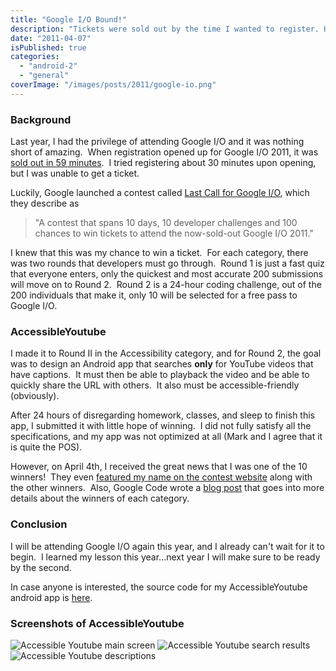 ```yaml
---
title: "Google I/O Bound!"
description: "Tickets were sold out by the time I wanted to register. However, Google launched a programming contest for the last remaining tickets - and so I determined that this is how I was going to get in."
date: "2011-04-07"
isPublished: true
categories:
  - "android-2"
  - "general"
coverImage: "/images/posts/2011/google-io.png"
---
```


### Background

Last year, I had the privilege of attending Google I/O and it was nothing short of amazing.  When registration opened up for Google I/O 2011, it was [sold out in 59 minutes](http://techcrunch.com/2011/02/07/google-io-tickets-sell-out-in-59-minutes/).  I tried registering about 30 minutes upon opening, but I was unable to get a ticket.

Luckily, Google launched a contest called [Last Call for Google I/O](https://sites.google.com/site/lastcallforio2011/Home), which they describe as

> "A contest that spans 10 days, 10 developer challenges and 100 chances to win tickets to attend the now-sold-out Google I/O 2011."

I knew that this was my chance to win a ticket.  For each category, there was two rounds that developers must go through.  Round 1 is just a fast quiz that everyone enters, only the quickest and most accurate 200 submissions will move on to Round 2.  Round 2 is a 24-hour coding challenge, out of the 200 individuals that make it, only 10 will be selected for a free pass to Google I/O.

### AccessibleYoutube

I made it to Round II in the Accessibility category, and for Round 2, the goal was to design an Android app that searches **only** for YouTube videos that have captions.  It must then be able to playback the video and be able to quickly share the URL with others.  It also must be accessible-friendly (obviously).

After 24 hours of disregarding homework, classes, and sleep to finish this app, I submitted it with little hope of winning.  I did not fully satisfy all the specifications, and my app was not optimized at all (Mark and I agree that it is quite the POS).

However, on April 4th, I received the great news that I was one of the 10 winners!  They even [featured my name on the contest website](https://sites.google.com/site/lastcallforio2011/accessibility) along with the other winners.  Also, Google Code wrote a [blog post](http://googlecode.blogspot.com/2011/04/and-glory-goes-tolast-call-for-google.html) that goes into more details about the winners of each category.

### Conclusion

I will be attending Google I/O again this year, and I already can't wait for it to begin.  I learned my lesson this year...next year I will make sure to be ready by the second.

In case anyone is interested, the source code for my AccessibleYoutube android app is [here](https://github.com/meltedxice/AccessibleYoutube).

### Screenshots of AccessibleYoutube

![Accessible Youtube main screen](/images/posts/2011/main.png) ![Accessible Youtube search results](/images/posts/2011/results.png) ![Accessible Youtube descriptions](/images/posts/2011/video.png)
